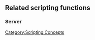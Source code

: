 ==Related scripting functions==
===Server===
{{connection functions}}
[[/Category:Scripting Concepts.md|Category:Scripting Concepts]]